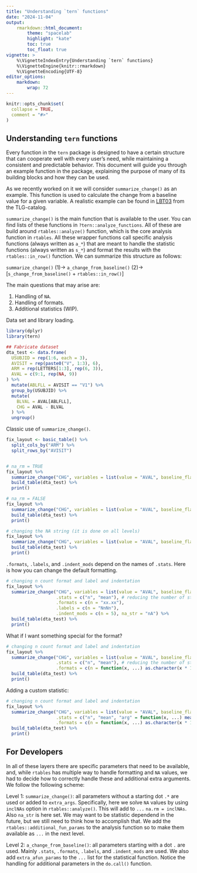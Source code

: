 ```yaml
---
title: "Understanding `tern` functions"
date: "2024-11-04"
output:
    rmarkdown::html_document:
        theme: "spacelab"
        highlight: "kate"
        toc: true
        toc_float: true
vignette: >
    %\VignetteIndexEntry{Understanding `tern` functions}
    %\VignetteEngine{knitr::rmarkdown}
    %\VignetteEncoding{UTF-8}
editor_options:
    markdown: 
        wrap: 72
---
```


```r
knitr::opts_chunk$set(
  collapse = TRUE,
  comment = "#>"
)
```

## Understanding `tern` functions

Every function in the `tern` package is designed to have a certain structure that can cooperate well with every user's need, while maintaining a consistent and predictable behavior. This document will guide you through an example function in the package, explaining the purpose of many of its building blocks and how they can be used.

As we recently worked on it we will consider `summarize_change()` as an example. This function is used to calculate the change from a baseline value for a given variable. A realistic example can be found in [LBT03](https://insightsengineering.github.io/tlg-catalog/stable/tables/lab-results/lbt03.html) from the TLG-catalog.

`summarize_change()` is the main function that is available to the user. You can find lists of these functions in `?tern::analyze_functions`. All of these are build around `rtables::analyze()` function, which is the core analysis function in `rtables`. All these wrapper functions call specific analysis functions (always written as `a_*`) that are meant to handle the statistic functions (always written as `s_*`) and format the results with the `rtables::in_row()` function. We can summarize this structure as follows:

`summarize_change()` (1)-> `a_change_from_baseline()` (2)-> [`s_change_from_baseline()` + `rtables::in_row()`]

The main questions that may arise are:

1. Handling of `NA`.
2. Handling of formats.
3. Additional statistics (WIP).

Data set and library loading.
```r
library(dplyr)
library(tern)

## Fabricate dataset
dta_test <- data.frame(
  USUBJID = rep(1:6, each = 3),
  AVISIT = rep(paste0("V", 1:3), 6),
  ARM = rep(LETTERS[1:3], rep(6, 3)),
  AVAL = c(9:1, rep(NA, 9))
) %>%
  mutate(ABLFLL = AVISIT == "V1") %>%
  group_by(USUBJID) %>%
  mutate(
    BLVAL = AVAL[ABLFLL],
    CHG = AVAL - BLVAL
  ) %>%
  ungroup()
```

Classic use of `summarize_change()`.
```r
fix_layout <- basic_table() %>%
  split_cols_by("ARM") %>%
  split_rows_by("AVISIT")


# na_rm = TRUE
fix_layout %>%
  summarize_change("CHG", variables = list(value = "AVAL", baseline_flag = "ABLFLL")) %>%
  build_table(dta_test) %>%
  print()

# na_rm = FALSE
fix_layout %>%
  summarize_change("CHG", variables = list(value = "AVAL", baseline_flag = "ABLFLL"), na_rm = FALSE) %>%
  build_table(dta_test) %>%
  print()

# changing the NA string (it is done on all levels)
fix_layout %>%
  summarize_change("CHG", variables = list(value = "AVAL", baseline_flag = "ABLFLL"), na_str = "my_na") %>%
  build_table(dta_test) %>%
  print()

```

`.formats`, `.labels`, and `.indent_mods` depend on the names of `.stats`. Here is how you can change the default formatting.

```r
# changing n count format and label and indentation
fix_layout %>%
  summarize_change("CHG", variables = list(value = "AVAL", baseline_flag = "ABLFLL"), 
                   .stats = c("n", "mean"), # reducing the number of stats for visual appreciation
                   .formats = c(n = "xx.xx"),
                   .labels = c(n = "NnNn"),
                   .indent_mods = c(n = 5), na_str = "nA") %>%
  build_table(dta_test) %>%
  print()
```
What if I want something special for the format?

```r
# changing n count format and label and indentation
fix_layout %>%
  summarize_change("CHG", variables = list(value = "AVAL", baseline_flag = "ABLFLL"), 
                   .stats = c("n", "mean"), # reducing the number of stats for visual appreciation
                   .formats = c(n = function(x, ...) as.character(x * 100))) %>% # Note you need ...!!!
  build_table(dta_test) %>%
  print()
```

Adding a custom statistic:
```r
# changing n count format and label and indentation
fix_layout %>%
  summarize_change("CHG", variables = list(value = "AVAL", baseline_flag = "ABLFLL"), 
                   .stats = c("n", "mean", "arg" = function(x, ...) mean(x)),
                   .formats = c(n = function(x, ...) as.character(x * 100))) %>% # Note you need ...!!!
  build_table(dta_test) %>%
  print()
```


## For Developers

In all of these layers there are specific parameters that need to be available, and, while `rtables` has multiple way to handle formatting and `NA` values, we had to decide how to correctly handle these and additional extra arguments. We follow the following scheme:

Level 1: `summarize_change()`: all parameters without a starting dot `.*` are used or added to `extra_args`. Specifically, here we solve `NA` values by using `inclNAs` option in `rtables::analyze()`. This will add to `...` `na.rm = inclNAs`. Also `na_str` is here set. We may want to be statistic dependend in the future, but we still need to think how to accomplish that. We add the `rtables::additional_fun_params` to the analysis function so to make them available as `...` in the next level.

Level 2: `a_change_from_baseline()`: all parameters starting with a dot `.` are used. Mainly `.stats`, `.formats`, `.labels`, and `.indent_mods` are used. We also add `extra_afun_params` to the `...` list for the statistical function. Notice the handling for additional parameters in the `do.call()` function.
